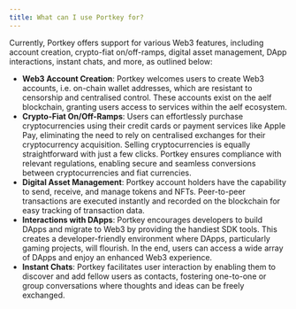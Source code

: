 ```yaml
---
title: What can I use Portkey for?
---
```


Currently, Portkey offers support for various Web3 features, including account creation, crypto-fiat on/off-ramps, digital asset management, DApp interactions, instant chats, and more, as outlined below:

* **Web3 Account Creation**: Portkey welcomes users to create Web3 accounts, i.e. on-chain wallet addresses, which are resistant to censorship and centralised control. These accounts exist on the aelf blockchain, granting users access to services within the aelf ecosystem.
* **Crypto-Fiat On/Off-Ramps**: Users can effortlessly purchase cryptocurrencies using their credit cards or payment services like Apple Pay, eliminating the need to rely on centralised exchanges for their cryptocurrency acquisition. Selling cryptocurrencies is equally straightforward with just a few clicks. Portkey ensures compliance with relevant regulations, enabling secure and seamless conversions between cryptocurrencies and fiat currencies.
* **Digital Asset Management**: Portkey account holders have the capability to send, receive, and manage tokens and NFTs. Peer-to-peer transactions are executed instantly and recorded on the blockchain for easy tracking of transaction data.
* **Interactions with DApps**: Portkey encourages developers to build DApps and migrate to Web3 by providing the handiest SDK tools. This creates a developer-friendly environment where DApps, particularly gaming projects, will flourish. In the end, users can access a wide array of DApps and enjoy an enhanced Web3 experience.
* **Instant Chats**: Portkey facilitates user interaction by enabling them to discover and add fellow users as contacts, fostering one-to-one or group conversations where thoughts and ideas can be freely exchanged.

